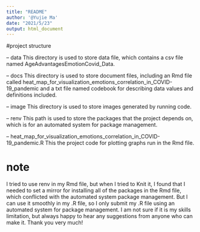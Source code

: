 ```yaml
---
title: "README"
author: '@Yujie Ma'
date: "2021/5/23"
output: html_document
---
```


#project structure

-- data
This directory is used to store data file, which contains a csv file named AgeAdvantagesEmotionCovid_Data. 

-- docs
This directory is used to store document files, including an Rmd file called heat_map_for_visualization_emotions_correlation_in_COVID-19_pandemic and a txt file named codebook for describing data values and definitions included.

-- image
This directory is used to store images generated by running code.

-- renv
This path is used to store the packages that the project depends on, which is for an automated system for package management. 

-- heat_map_for_visualization_emotions_correlation_in_COVID-19_pandemic.R
This the project code for plotting graphs run in the Rmd file.

# note

I tried to use renv in my Rmd file, but when I tried to Knit it, I found that I needed to set a mirror for installing all of the packages in the Rmd file, which conflicted with the automated system package management. But I can use it smoothly in my .R file, so I only submit my .R file using an automated system for package management. I am not sure if it is my skills limitation, but always happy to hear any suggestions from anyone who can make it. Thank you very much!
